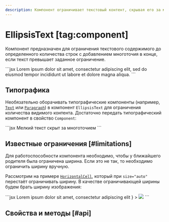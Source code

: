 ```yaml
---
description: Компонент ограничивает текстовый контент, скрывая его за многоточием.
---
```


<Overview group="typography">

# EllipsisText [tag:component]

Компонент предназначен для ограничения текстового содержимого до определенного количества строк
с добавлением многоточия в конце, если текст превышает заданное ограничение.

</Overview>

<Playground>
  ```jsx
  <EllipsisText maxWidth={200}>
    Lorem ipsum dolor sit amet, consectetur adipiscing elit, sed do eiusmod tempor incididunt ut
    labore et dolore magna aliqua.
  </EllipsisText>
  ```
</Playground>

## Типографика

Необязательно оборачивать типографические компоненты (например, [`Text`](/components/typography#text) или [`Paragraph`](/components/typography#paragraph))
в компонент `EllipsisText` для ограничения количества видимого контента. Достаточно передать типографический компонент в
свойство `Component`:

<Playground>
  ```jsx
  <EllipsisText Component={Footnote} maxWidth={100}>
    Мелкий текст скрыт за многоточием
  </EllipsisText>
  ```
</Playground>

## Известные ограничения [#limitations]

Для работоспособности компонента необходимо, чтобы у ближайшего родителя была ограничена ширина.
Если это не так, то необходимо ограничить ширину вручную.

Рассмотрим на примере [`HorizontalCell`](/components/horizontal-cell), который при `size="auto"` перестаёт ограничивать ширину.
В качестве ограничивающей ширины будем брать ширину изображения:

<Playground>
  ```jsx
  <HorizontalCell
    size="auto"
    title={
      <EllipsisText maxWidth={100} maxLines={2}>
        Lorem ipsum dolor sit amet, consectetur adipiscing elit
      </EllipsisText>
    }
  >
    <Image
      size={100}
      borderRadius="l"
      src="https://sun9-24.userapi.com/c639120/v639120173/3fe6f/tgPr7lecAY4.jpg"
    />
  </HorizontalCell>
  ```
</Playground>

## Свойства и методы [#api]

<PropsTable name="Typography/EllipsisText/EllipsisText" />
